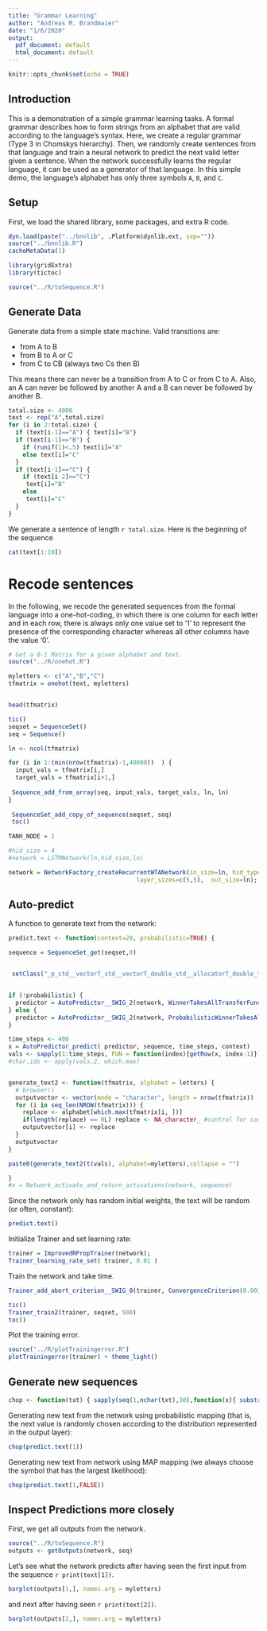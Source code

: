 ```yaml
---
title: "Grammar Learning"
author: "Andreas M. Brandmaier"
date: "1/6/2020"
output:
  pdf_document: default
  html_document: default
---
```


```r
knitr::opts_chunk$set(echo = TRUE)
```

## Introduction

This is a demonstration of a simple grammar learning tasks.  A formal grammar describes how to form strings from an alphabet that are valid according to the language's syntax. Here, we create a regular grammar (Type 3 in Chomskys hierarchy). Then, we randomly create sentences from that language and train a neural network to predict the next valid letter given a sentence. When the network successfully learns the regular language, it can be used as a generator of that language. In this simple demo, the language's alphabet has only three symbols `A`, `B`, and `C`.

## Setup

First, we load the shared library, some packages, and extra R code.

```r

dyn.load(paste("../bnnlib", .Platform$dynlib.ext, sep=""))
source("../bnnlib.R")
cacheMetaData(1)

library(gridExtra)
library(tictoc)

source("../R/toSequence.R")
```


## Generate Data

Generate data from a simple state machine.
Valid transitions are:

- from A to B
- from B to A or C
- from C to CB (always two Cs then B)

This means there can never be a transition from A to C or from C to A. Also, an A can never be followed by another A and a B can never be followed by another B.

```r
total.size <- 4000
text <- rep("A",total.size)
for (i in 2:total.size) {
  if (text[i-1]=="A") { text[i]="B"}
  if (text[i-1]=="B") {
    if (runif(1)<.5) text[i]="A"
    else text[i]="C"
  }
  if (text[i-1]=="C") {
    if (text[i-2]=="C")
     text[i]="B"
    else
     text[i]="C"
  }
}


```

We generate a sentence of length `r total.size`. Here is the beginning of the sequence

```r
cat(text[1:10])
```

# Recode sentences

In the following, we recode the generated sequences from the formal language into a one-hot-coding, in which there is one column for each letter and in each row, there is always only one value set to '1' to represent the presence of the corresponding character whereas all other columns have the value '0'.

```r
# Get a 0-1 Matrix for a given alphabet and text.
source("../R/onehot.R")

myletters <- c("A","B","C")
tfmatrix = onehot(text, myletters)


head(tfmatrix)

```


```r

tic()
seqset = SequenceSet()
seq = Sequence()

ln <- ncol(tfmatrix)

for (i in 1:(min(nrow(tfmatrix)-1,40000))  ) {
  input_vals = tfmatrix[i,]
  target_vals = tfmatrix[i+1,]
  
 Sequence_add_from_array(seq, input_vals, target_vals, ln, ln)
}
  
 SequenceSet_add_copy_of_sequence(seqset, seq)
 toc()
```


```r



TANH_NODE = 1

#hid_size = 4
#network = LSTMNetwork(ln,hid_size,ln)

network = NetworkFactory_createRecurrentWTANetwork(in_size=ln, hid_type=TANH_NODE, num_layers=2,
                                    layer_sizes=c(5,5),  out_size=ln);

```

## Auto-predict

A function to generate text from the network:

```r

predict.text <- function(context=20, probabilistic=TRUE) {

sequence = SequenceSet_get(seqset,0)


 setClass("_p_std__vectorT_std__vectorT_double_std__allocatorT_double_t_t_p_std__allocatorT_std__vectorT_double_std__allocatorT_double_t_t_p_t_t", contains = 'ExternalReference')


if (!probabilistic) {
  predictor = AutoPredictor__SWIG_2(network, WinnerTakesAllTransferFunction() )
} else {
  predictor = AutoPredictor__SWIG_2(network, ProbabilisticWinnerTakesAllTransferFunction() )
}

time_steps <- 400
x = AutoPredictor_predict( predictor, sequence, time_steps, context)
vals <- sapply(1:time_steps, FUN = function(index){getRow(x, index-1)})
#char.ids <- apply(vals,2, which.max)


generate_text2 <- function(tfmatrix, alphabet = letters) {
  # browser()
  outputvector <- vector(mode = "character", length = nrow(tfmatrix))
  for (i in seq_len(NROW(tfmatrix))) {
    replace <- alphabet[which.max(tfmatrix[i, ])]
    if(length(replace) == 0L) replace <- NA_character_ #control for case of numbers, other non-alphabetic elements
    outputvector[i] <- replace
  }
  outputvector
}

paste0(generate_text2(t(vals), alphabet=myletters),collapse = "")

}
#x = Network_activate_and_return_activations(network, sequence)
```


Since the network only has random initial weights, the text will be random (or often, constant):

```r
predict.text()
```

Initialize Trainer and set learning rate:

```r
trainer = ImprovedRPropTrainer(network);
Trainer_learning_rate_set( trainer, 0.01 )
```

Train the network and take time.

```r
Trainer_add_abort_criterion__SWIG_0(trainer, ConvergenceCriterion(0.001),1 )

tic()
Trainer_train2(trainer, seqset, 500)
toc()

```

Plot the training error.

```r

source("../R/plotTrainingerror.R")
plotTrainingerror(trainer) + theme_light()
```

## Generate new sequences

```r
chop <- function(txt) { sapply(seq(1,nchar(txt),30),function(x){ substr(txt,x,x+30)})}
```

Generating new text from the network using probabilistic mapping (that is, the next value is randomly chosen according to the distribution represented in the output layer):

```r
chop(predict.text(1))
```

Generating new text from network using MAP mapping (we always choose the symbol that has the largest likelihood):

```r
chop(predict.text(1,FALSE))
```

## Inspect Predictions more closely

First, we get all outputs from the network.

```r
source("../R/toSequence.R")
outputs <- getOutputs(network, seq)
```

Let's see what the network predicts after having seen the first input from the sequence `r print(text[1])`.

```r
barplot(outputs[1,], names.arg = myletters)
```

and next after having seen `r print(text[2])`.

```r
barplot(outputs[2,], names.arg = myletters)
```

